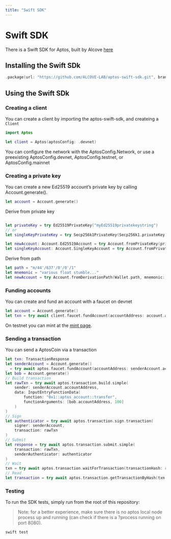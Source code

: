 ```yaml
---
title: "Swift SDK"
---
```


# Swift SDK

There is a Swift SDK for Aptos, built by Alcove [here](https://github.com/ALCOVE-LAB/aptos-swift-sdk)

## Installing the Swift SDk

```swift
.package(url: "https://github.com/ALCOVE-LAB/aptos-swift-sdk.git", branch: "main")
```

## Using the Swift SDk

### Creating a client
You can create a client by importing the aptos-swift-sdk, and createing a `Client`

```swift
import Aptos

let client = Aptos(aptosConfig: .devnet)

```
You can configure the network with the AptosConfig.Network, or use a preexisting AptosConfig.devnet, AptosConfig.testnet, or AptosConfig.mainnet

### Creating a private key
You can create a new Ed25519 account’s private key by calling Account.generate().

```swift
let account = Account.generate()
```

Derive from private key
```swift

let privateKey = try Ed25519PrivateKey("myEd25519privatekeystring")
// or
let singleKeyPrivateKey = try Secp256k1PrivateKey(Secp256k1.privateKey)

let newAccount: Account.Ed25519Account = try Account.fromPrivateKey(privateKey)
let singleKeyAccount: Account.SingleKeyAccount = try Account.fromPrivateKey(singleKeyPrivateKey)
```

Derive from path
```swift
let path = "m/44'/637'/0'/0'/1"
let mnemonic = "various float stumble..."
let newAccount = try Account.fromDerivationPath(Wallet.path, mnemonic: Wallet.mnemonic)
```

### Funding accounts
You can create and fund an account with a faucet on devnet
```swift
let account = Account.generate()
let txn = try await client.faucet.fundAccount(accountAddress: account.accountAddress, amount: 100_000_000)
```

On testnet you can mint at the [mint page](/network/faucet).

### Sending a transaction
You can send a AptosCoin via a transaction

```swift
let txn: TransactionResponse
let senderAccount = Account.generate()
_ = try await aptos.faucet.fundAccount(accountAddress: senderAccount.accountAddress, amount: 100_000_000)
let bob = Account.generate()
// Build transaction
let rawTxn = try await aptos.transaction.build.simple(
    sender: senderAccount.accountAddress,
    data: InputEntryFunctionData(
        function: "0x1::aptos_account::transfer",
        functionArguments: [bob.accountAddress, 100]
    )
)
// Sign
let authenticator = try await aptos.transaction.sign.transaction(
    signer: senderAccount,
    transaction: rawTxn
)
// Submit
let response = try await aptos.transaction.submit.simple(
    transaction: rawTxn,
    senderAuthenticator: authenticator
)
// Wait
txn = try await aptos.transaction.waitForTransaction(transactionHash: response.hash)
// Read
let transaction = try await aptos.transaction.getTransactionByHash(txn.hash)

```

### Testing
To run the SDK tests, simply run from the root of this repository:

> Note: for a better experience, make sure there is no aptos local node process up and running (can check if there is a ?process running on port 8080).

```swift
swift test
```
